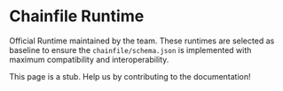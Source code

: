 # Chainfile Runtime

Official Runtime maintained by the team.
These runtimes are selected as baseline to ensure the `chainfile/schema.json` is implemented with
maximum compatibility and interoperability.


<Callout type="warning">This page is a stub. Help us by contributing to the documentation!</Callout>
